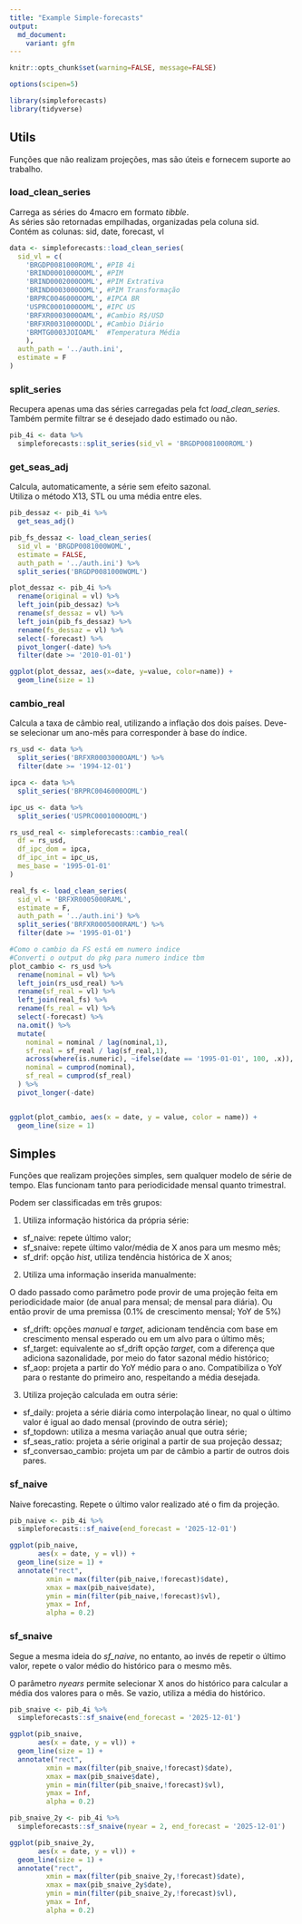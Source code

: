 ```yaml
---
title: "Example Simple-forecasts"
output:
  md_document:
    variant: gfm
---
```


```r
knitr::opts_chunk$set(warning=FALSE, message=FALSE)
```

```r

options(scipen=5)

library(simpleforecasts)
library(tidyverse)

```

## Utils

Funções que não realizam projeções, mas são úteis e fornecem suporte ao trabalho.

### load_clean_series

Carrega as séries do 4macro em formato _tibble_.  
As séries são retornadas empilhadas, organizadas pela coluna sid.  
Contém as colunas: sid, date, forecast, vl  


```r
data <- simpleforecasts::load_clean_series(
  sid_vl = c(
    'BRGDP0081000ROML', #PIB 4i
    'BRIND0001000OOML', #PIM
    'BRIND0002000OOML', #PIM Extrativa
    'BRIND0003000OOML', #PIM Transformação
    'BRPRC0046000OOML', #IPCA BR
    'USPRC0001000OOML', #IPC US
    'BRFXR0003000OAML', #Cambio R$/USD
    'BRFXR0031000OODL', #Cambio Diário
    'BRMTG0003JOIOAML'  #Temperatura Média
    ),
  auth_path = '../auth.ini',
  estimate = F
)
```

### split_series

Recupera apenas uma das séries carregadas pela fct _load_clean_series_.  
Também permite filtrar se é desejado dado estimado ou não.  

```r
pib_4i <- data %>% 
  simpleforecasts::split_series(sid_vl = 'BRGDP0081000ROML')
```


### get_seas_adj

Calcula, automaticamente, a série sem efeito sazonal.   
Utiliza o método X13, STL ou uma média entre eles.  

```r
pib_dessaz <- pib_4i %>% 
  get_seas_adj()
```

```r
pib_fs_dessaz <- load_clean_series(
  sid_vl = 'BRGDP0081000WOML',
  estimate = FALSE,
  auth_path = '../auth.ini') %>% 
  split_series('BRGDP0081000WOML')
```


```r
plot_dessaz <- pib_4i %>% 
  rename(original = vl) %>% 
  left_join(pib_dessaz) %>% 
  rename(sf_dessaz = vl) %>% 
  left_join(pib_fs_dessaz) %>% 
  rename(fs_dessaz = vl) %>% 
  select(-forecast) %>% 
  pivot_longer(-date) %>% 
  filter(date >= '2010-01-01')

ggplot(plot_dessaz, aes(x=date, y=value, color=name)) +
  geom_line(size = 1)
```

### cambio_real

Calcula a taxa de câmbio real, utilizando a inflação dos dois países.
Deve-se selecionar um ano-mês para corresponder à base do índice.

```r
rs_usd <- data %>% 
  split_series('BRFXR0003000OAML') %>% 
  filter(date >= '1994-12-01')

ipca <- data %>% 
  split_series('BRPRC0046000OOML')

ipc_us <- data %>% 
  split_series('USPRC0001000OOML')
```

```r
rs_usd_real <- simpleforecasts::cambio_real(
  df = rs_usd,
  df_ipc_dom = ipca,
  df_ipc_int = ipc_us,
  mes_base = '1995-01-01'
) 
```
```r
real_fs <- load_clean_series(
  sid_vl = 'BRFXR0005000RAML',
  estimate = F,
  auth_path = '../auth.ini') %>% 
  split_series('BRFXR0005000RAML') %>% 
  filter(date >= '1995-01-01')
```


```r
#Como o cambio da FS está em numero indice
#Converti o output do pkg para numero indice tbm
plot_cambio <- rs_usd %>% 
  rename(nominal = vl) %>% 
  left_join(rs_usd_real) %>% 
  rename(sf_real = vl) %>% 
  left_join(real_fs) %>% 
  rename(fs_real = vl) %>% 
  select(-forecast) %>% 
  na.omit() %>% 
  mutate(
    nominal = nominal / lag(nominal,1),
    sf_real = sf_real / lag(sf_real,1),
    across(where(is.numeric), ~ifelse(date == '1995-01-01', 100, .x)),
    nominal = cumprod(nominal),
    sf_real = cumprod(sf_real)
  ) %>% 
  pivot_longer(-date)


ggplot(plot_cambio, aes(x = date, y = value, color = name)) +
  geom_line(size = 1)
```

## Simples

Funções que realizam projeções simples, sem qualquer modelo de série de tempo. 
Elas funcionam tanto para periodicidade mensal quanto trimestral.

Podem ser classificadas em três grupos:

1) Utiliza informação histórica da própria série:

  + sf_naive: repete último valor;
  + sf_snaive: repete último valor/média de X anos para um mesmo mês;
  + sf_drif: opção _hist_, utiliza tendência histórica de X anos;

2) Utiliza uma informação inserida manualmente: 

O dado passado como parâmetro pode provir de uma projeção feita em periodicidade maior (de anual para mensal; de mensal para diária). Ou então provir de uma premissa (0.1% de crescimento mensal; YoY de 5%)

  + sf_drift: opções _manual_ e _target_, adicionam tendência com base em crescimento mensal esperado ou em um alvo para o último mês;
  + sf_target: equivalente ao sf_drift opção _target_, com a diferença que adiciona sazonalidade, por meio do fator sazonal médio histórico;
  + sf_aop: projeta a partir do YoY médio para o ano. Compatibiliza o YoY para o restante do primeiro ano, respeitando a média desejada.

3) Utiliza projeção calculada em outra série:

  + sf_daily: projeta a série diária como interpolação linear, no qual o último valor é igual ao dado mensal (provindo de outra série);
  + sf_topdown: utiliza a mesma variação anual que outra série;
  + sf_seas_ratio: projeta a série original a partir de sua projeção dessaz;
  + sf_conversao_cambio: projeta um par de câmbio a partir de outros dois pares.

### sf_naive

Naive forecasting. Repete o último valor realizado até o fim da projeção.

```r
pib_naive <- pib_4i %>% 
  simpleforecasts::sf_naive(end_forecast = '2025-12-01')
```

```r
ggplot(pib_naive,
       aes(x = date, y = vl)) +
  geom_line(size = 1) +
  annotate("rect",
         xmin = max(filter(pib_naive,!forecast)$date),
         xmax = max(pib_naive$date),
         ymin = min(filter(pib_naive,!forecast)$vl),
         ymax = Inf,
         alpha = 0.2)
```
### sf_snaive

Segue a mesma ideia do _sf_naive_, no entanto, ao invés de repetir o último valor, repete o valor médio do histórico para o mesmo mês. 

O parâmetro _nyears_ permite selecionar X anos do histórico para calcular a média dos valores para o mês. Se vazio, utiliza a média do histórico.

```r
pib_snaive <- pib_4i %>% 
  simpleforecasts::sf_snaive(end_forecast = '2025-12-01')
```

```r
ggplot(pib_snaive,
       aes(x = date, y = vl)) +
  geom_line(size = 1) +
  annotate("rect",
         xmin = max(filter(pib_snaive,!forecast)$date),
         xmax = max(pib_snaive$date),
         ymin = min(filter(pib_snaive,!forecast)$vl),
         ymax = Inf,
         alpha = 0.2)
```

```r
pib_snaive_2y <- pib_4i %>% 
  simpleforecasts::sf_snaive(nyear = 2, end_forecast = '2025-12-01')
```

```r
ggplot(pib_snaive_2y,
       aes(x = date, y = vl)) +
  geom_line(size = 1) +
  annotate("rect",
         xmin = max(filter(pib_snaive_2y,!forecast)$date),
         xmax = max(pib_snaive_2y$date),
         ymin = min(filter(pib_snaive_2y,!forecast)$vl),
         ymax = Inf,
         alpha = 0.2)
```
